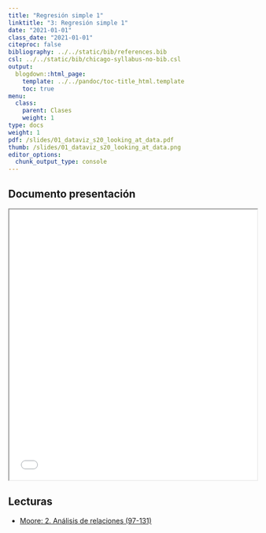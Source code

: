 ```yaml
---
title: "Regresión simple 1"
linktitle: "3: Regresión simple 1"
date: "2021-01-01"
class_date: "2021-01-01"
citeproc: false
bibliography: ../../static/bib/references.bib
csl: ../../static/bib/chicago-syllabus-no-bib.csl
output:
  blogdown::html_page:
    template: ../../pandoc/toc-title_html.template
    toc: true
menu:
  class:
    parent: Clases
    weight: 1
type: docs
weight: 1
pdf: /slides/01_dataviz_s20_looking_at_data.pdf
thumb: /slides/01_dataviz_s20_looking_at_data.png
editor_options:
  chunk_output_type: console 
---
```


## Documento presentación

<iframe src=/slides/03-regsimple1/03_regsimple1.html height="550" width=100% allowfullscreen="true">
</iframe>


## Lecturas

- [Moore: 2. Análisis de relaciones (97-131)](/docs/lecturas/moore_analisisderelaciones1.pdf)

